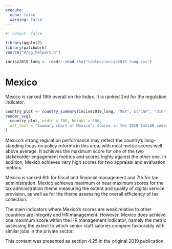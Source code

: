 ```yaml
---
execute:
  echo: false
  warning: false
---
```


<!-- DO NOT EDIT THIS FILE --->
<!-- AUTO GENERATED FROM r/generate_country_qmd.r --->

```r
#| output: false

library(ggplot2)
library(patchwork)
source("R/gg_helpers.R")

incise2019_long <- readr::read_csv("tables/incise2019_long.csv")

```

# Mexico {#sec-country-mex .unnumbered}

:::{.lead}
Mexico is ranked 18th overall on the Index. It is ranked 2nd for the regulation
indicator.
:::

```r
country_plot <- country_summary(incise2019_long, "MEX", c("CAP", "DIG"))
render_svg(
  country_plot, width = 700, height = 600,
  alt_text = "Summary chart of Mexico's scores in the 2019 InCiSE index."
)
```

Mexico's strong regulation performance may reflect the country's long-standing
focus on policy reforms in this area, with most metric scores well above
average. It achieves the maximum score for one of the two stakeholder
engagement metrics and scores highly against the other one. In addition,
Mexico achieves very high scores for two appraisal and evaluation metrics.

Mexico is ranked 6th for fiscal and financial management and 7th for tax
administration. Mexico achieves maximum or near maximum scores for the tax
administration theme measuring the extent and quality of digital service
provision, as well as for the theme assessing the overall efficiency of
tax collection.

The main indicators where Mexico's scores are weak relative to other countries
are integrity and HR management. However, Mexico does achieve one maximum score
within the HR management indicator, namely the metric assessing the extent to
which senior staff salaries compare favourably with similar jobs in the private
sector.

::: {.callout-note .crf title="Cross-referencing note" icon="false"}
This content was presented as section 4.25 in the original 2019 publication.
:::
